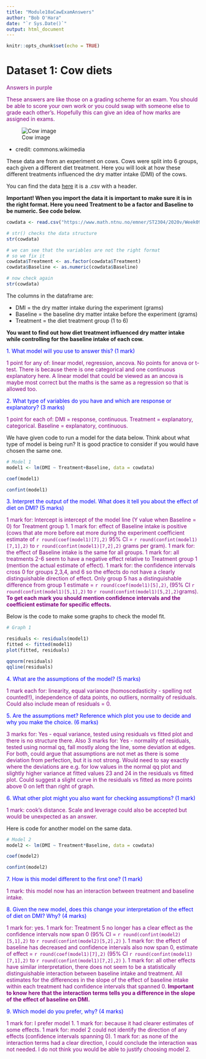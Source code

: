 ```yaml
---
title: "Module10aCawExamAnswers"
author: "Bob O'Hara"
date: "`r Sys.Date()`"
output: html_document
---
```


```r
knitr::opts_chunk$set(echo = TRUE)
```


# Dataset 1: Cow diets

<span style="color:purple"> Answers in purple </span>

<span style="color:purple"> These answers are like those on a grading scheme
for an exam. You should be able to score your own work or you could
swap with someone else to grade each other's. Hopefully this can give an 
idea of how marks are assigned in exams. </span>

![Cow image](cow.jpeg)

* credit: commons.wikimedia

These data are from an experiment on cows. Cows were
split into 6 groups, each given a different diet treatment. Here you will look at
how these different treatments influenced the dry matter intake (DMI) of the cows.

You can find the data [here](https://www.math.ntnu.no/emner/ST2304/2020v/Week09/cowdata.csv) it is a .csv with a header.

**Important! When you import the data it is important to make sure it is 
in the right format. Here you need Treatment to be a factor and Baseline to be numeric.
See code below.**

```r
cowdata <- read.csv("https://www.math.ntnu.no/emner/ST2304/2020v/Week09/cowdata.csv", header=T)

# str() checks the data structure
str(cowdata)

# we can see that the variables are not the right format
# so we fix it
cowdata$Treatment <- as.factor(cowdata$Treatment)
cowdata$Baseline <- as.numeric(cowdata$Baseline)

# now check again
str(cowdata)
```

The columns in the dataframe are: 

* DMI = the dry matter intake during the experiment (grams)
* Baseline = the baseline dry matter intake before the experiment (grams)
* Treatment = the diet treatment group (1 to 6)

**You want to find out how diet treatment influenced dry matter intake while
controlling for the baseline intake of each cow.**

<span style="color:blue"> 1. What model will you use to answer this? (1 mark) </span>

<span style="color:purple"> 1 point for any of: linear model, regression, ancova.
No points for anova or t-test. 
There is because there is one categorical and one continuous explanatory here. 
A linear model
that could be viewed as an ancova is maybe most correct but the maths is the 
same as a regression so that is allowed too. </span>

<span style="color:blue"> 2. What type of variables do you have and which 
are response
or explanatory? (3 marks) </span>

<span style="color:purple"> 1 point for each of: DMI = response, continuous. 
Treatment = explanatory, categorical. Baseline = explanatory, continuous. </span>

We have given code to run a model for the data below. 
Think about what type of model is being
run? It is good practice to consider if you would have chosen the same one.

```r
# Model 1
model1 <- lm(DMI ~ Treatment+Baseline, data = cowdata)

coef(model1)

confint(model1)
```

<span style="color:blue"> 3. Interpret the output of the model. 
What does it tell you
about the effect of diet on DMI? (5 marks) </span> 

<span style="color:purple"> 1 mark for: Intercept is intercept of the model line 
(Y value when Baseline = 0) for 
Treatment group 1.
1 mark for: effect of Baseline intake is positive 
(cows that ate more before eat more
during the experiment coefficient estimate of `r round(coef(model1)[7],2)` 
95% CI = `r round(confint(model1)[7,1],2)` to `r round(confint(model1)[7,2],2)` 
grams per gram). 
1 mark for: the effect of Baseline intake is the same for all groups. 
1 mark for: all treatments
2-6 seem to have a negative effect relative to Treatment group 1 (mention the
actual estimate of effect). 1 mark for:
the confidence intervals cross 0 for groups 2,3,4, and 6 so the effects do not
have a clearly distinguishable direction of effect. 
Only group 5 has a distinguishable 
difference from group 1 estimate = `r round(coef(model1)[5],2)`,
(95% CI `r round(confint(model1)[5,1],2)` to 
`r round(confint(model1)[5,2],2)`grams).
**To get each mark you should mention confidence intervals 
and the coefficient estimate for specific effects.** </span>

Below is the code to make some graphs to check the model fit. 

```r
# Graph 1

residuals <- residuals(model1)
fitted <- fitted(model1)
plot(fitted, residuals)

qqnorm(residuals)
qqline(residuals)
```

<span style="color:blue"> 4. What are the assumptions of the model? (5 marks) </span>

<span style="color:purple"> 1 mark each for: linearity, equal variance 
(homoscedasticity - spelling not counted!!), independence of data points,
no outliers, normality of residuals. Could also include mean of residuals = 0. </span>

<span style="color:blue"> 5. Are the assumptions met? Reference which plot you use to decide and
why you make the choice. (6 marks) </span>

<span style="color:purple"> 3 marks for: Yes - equal variance, 
tested using residuals vs fitted plot
and there is no structure there. 
Also 3 marks for: Yes - normality of residuals, tested
using normal qq, fall mostly along the line, some deviation at edges. 
For both, could argue that assumptions are not met as there is some 
deviation from perfection, but it is not strong. Would need to say
exactly where the deviations are e.g. for low values in the normal
qq plot and slightly higher variance at fitted values 23 and 24 in the 
residuals vs fitted plot. Could suggest a slight curve in the
residuals vs fitted as more points above 0 on left than right of graph. </span>

<span style="color:blue"> 6. What other plot might you also want for checking assumptions? (1 mark) </span>

<span style="color:purple"> 1 mark: cook's distance. Scale and leverage could 
also be accepted but would be unexpected as an answer. </span>

Here is code for another model on the same data.

```r
# Model 2
model2 <- lm(DMI ~ Treatment*Baseline, data = cowdata)

coef(model2)

confint(model2)
```

<span style="color:blue"> 7. How is this model different to the first one? (1 mark) </span>

<span style="color:purple"> 1 mark: this model now has an interaction between
treatment and baseline intake. </span>

<span style="color:blue"> 8. Given the new model, does this change your
interpretation of the effect of diet on DMI? Why? (4 marks) </span>

<span style="color:purple"> 1 mark for: yes. 
1 mark for: Treatment 5 no longer
has a clear effect as the confidence intervals now span 0 (95% CI = 
`r round(confint(model2)[5,1],2)` to `r round(confint(model2)[5,2],2)` ). 
1 mark for: the effect of baseline
has decreased and confidence intervals also now span 0, estimate of effect =
 `r round(coef(model1)[7],2)`
(95% CI 
`r round(confint(model1)[7,1],2)` to `r round(confint(model1)[7,2],2)` ). 
1 mark for:
all other effects have similar interpretation, there does not seem to be 
a statistically distinguishable interaction between baseline intake and 
treatment. All estimates for the differences in the slope of the effect of
baseline intake within each treatment had confidence intervals that spanned 0. 
**Important to know
here that the interaction terms tells you a difference in the slope 
of the effect of baseline on DMI.** </span>

<span style="color:blue"> 9. Which model do you prefer, why? (4 marks) </span>

<span style="color:purple"> 1 mark for: I prefer model 1. 
1 mark for: because it had
clearer estimates of some effects. 
1 mark for: model 2 could not identify the
direction of any effects (confidence intervals spanning 0). 
1 mark for:
as none of the interaction terms had a clear direction, 
I could conclude the interaction
was not needed. I do not think you would be able to justify choosing model 2. </span>
